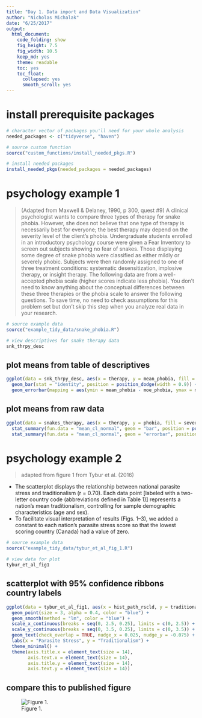 ```yaml
---
title: "Day 1. Data import and Data Visualization"
author: "Nicholas Michalak"
date: "6/25/2017"
output:
  html_document: 
    code_folding: show
    fig_height: 7.5
    fig_width: 10.5
    keep_md: yes
    theme: readable
    toc: yes
    toc_float:
      collapsed: yes
      smooth_scroll: yes
---
```


# install prerequisite packages

```r

# character vector of packages you'll need for your whole analysis
needed_packages <- c("tidyverse", "haven")

# source custom function
source("custom_functions/install_needed_pkgs.R")

# install needed packages
install_needed_pkgs(needed_packages = needed_packages)

```

# psychology example 1

> (Adapted from Maxwell & Delaney, 1990, p 300, quest #9) A clinical psychologist wants to compare three types of therapy for snake phobia. However, she does not believe that one type of therapy is necessarily best for everyone; the best therapy may depend on the severity level of the client's phobia. Undergraduate students enrolled in an introductory psychology course were given a Fear Inventory to screen out subjects showing no fear of snakes. Those displaying some degree of snake phobia were classified as either mildly or severely phobic. Subjects were then randomly assigned to one of three treatment conditions: systematic desensitization, implosive therapy, or insight therapy. The following data are from a well-accepted phobia scale (higher scores indicate less phobia). You don't need to know anything about the conceptual differences between these three therapies or the phobia scale to answer the following questions. To save time, no need to check assumptions for this problem set but don't skip this step when you analyze real data in your research.

```r

# source example data
source("example_tidy_data/snake_phobia.R")

# view descriptives for snake therapy data
snk_thrpy_desc

```

## plot means from table of descriptives

```r

ggplot(data = snk_thrpy_desc, aes(x = therapy, y = mean_phobia, fill = severity)) +
  geom_bar(stat = "identity", position = position_dodge(width = 0.9)) +
  geom_errorbar(mapping = aes(ymin = mean_phobia - moe_phobia, ymax = mean_phobia + moe_phobia), position = position_dodge(width = 0.9), width = 0.1)

```

## plot means from raw data

```r

ggplot(data = snakes_therapy, aes(x = therapy, y = phobia, fill = severity)) +
  stat_summary(fun.data = "mean_cl_normal", geom = "bar", position = position_dodge(width = 0.9)) +
  stat_summary(fun.data = "mean_cl_normal", geom = "errorbar", position = position_dodge(width = 0.9), width = 0.1)

```

# psychology example 2

> adapted from figure 1 from Tybur et al. (2016)

* The scatterplot displays the relationship between national parasite stress and traditionalism (r = 0.70). Each data point [labeled with a two-letter country code (abbreviations defined in Table 1)] represents a nation's mean traditionalism, controlling for sample demographic characteristics (age and sex).
* To facilitate visual interpretation of results (Figs. 1–3), we added a constant to each nation’s parasite stress score so that the lowest scoring country (Canada) had a value of zero.

```r

# source example data
source("example_tidy_data/tybur_et_al_fig_1.R")

# view data for plot
tybur_et_al_fig1

```

## scatterplot with 95% confidence ribbons country labels

```r

ggplot(data = tybur_et_al_fig1, aes(x = hist_path_rscld, y = traditionalism, label = country)) +
  geom_point(size = 3, alpha = 0.4, color = "blue") +
  geom_smooth(method = "lm", color = "blue") +
  scale_x_continuous(breaks = seq(0, 2.5, 0.25), limits = c(0, 2.5)) +
  scale_y_continuous(breaks = seq(0, 3.5, 0.25), limits = c(0, 3.5)) +
  geom_text(check_overlap = TRUE, nudge_x = 0.025, nudge_y = -0.075) +
  labs(x = "Parasite Stress", y = "Traditionalism") +
  theme_minimal() +
  theme(axis.title.x = element_text(size = 14),
        axis.text.x = element_text(size = 14),
        axis.title.y = element_text(size = 14),
        axis.text.y = element_text(size = 14))

```

## compare this to published figure

![Figure 1.](example_tidy_data/tybur_et_all_figures/tybur_et_al_figure_1.jpg)
